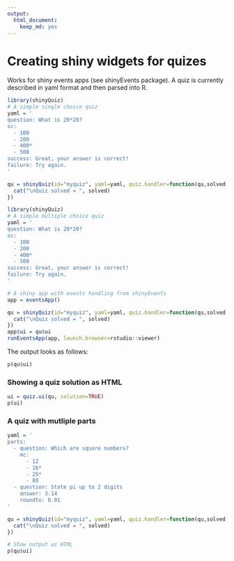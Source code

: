 ```yaml
---
output: 
  html_document: 
    keep_md: yes
---
```

# Creating shiny widgets for quizes

Works for shiny events apps (see shinyEvents package). A quiz is currently described in yaml format and then parsed into R.
```r
library(shinyQuiz)
# A simple single choice quiz
yaml = '
question: What is 20*20?
sc:
  - 100
  - 200
  - 400*
  - 500
success: Great, your answer is correct!
failure: Try again.
'

qu = shinyQuiz(id="myquiz", yaml=yaml, quiz.handler=function(qu,solved,...) {
  cat("\nQuiz solved = ", solved)
})

```


```r
library(shinyQuiz)
# A simple multiple choice quiz
yaml = '
question: What is 20*20?
sc:
  - 100
  - 200
  - 400*
  - 500
success: Great, your answer is correct!
failure: Try again.
'

# A shiny app with events handling from shinyEvents
app = eventsApp()

qu = shinyQuiz(id="myquiz", yaml=yaml, quiz.handler=function(qu,solved,...) {
  cat("\nQuiz solved = ", solved)
})
app$ui = qu$ui
runEventsApp(app, launch.browser=rstudio::viewer)

```

The output looks as follows:
```r
p(qu$ui)
```


### Showing a quiz solution as HTML

```r
ui = quiz.ui(qu, solution=TRUE)
p(ui)
```

### A quiz with mutliple parts

```r
yaml = '
parts:
  - question: Which are square numbers?
    mc:
      - 12
      - 16*
      - 25*
      - 88
  - question: State pi up to 2 digits
    answer: 3.14
    roundto: 0.01
'

qu = shinyQuiz(id="myquiz", yaml=yaml, quiz.handler=function(qu,solved,...) {
  cat("\nQuiz solved = ", solved)
})

# Show output as HTML
p(qu$ui)
```

